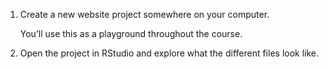 1. Create a new website project somewhere on your computer. 

   You'll use this as a playground throughout the course.

2. Open the project in RStudio and explore what the different files look like.
